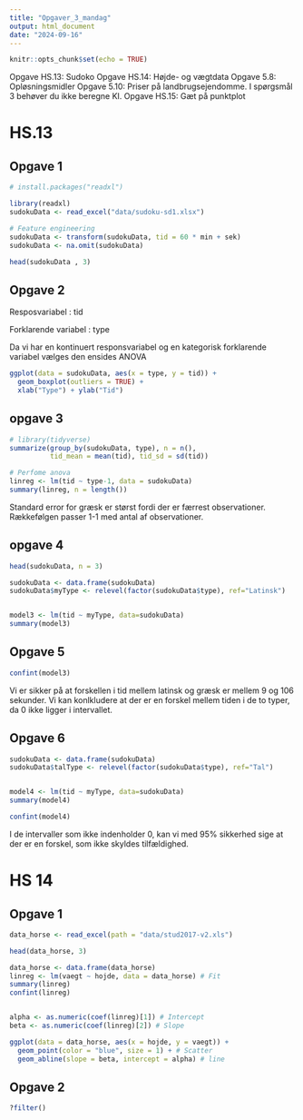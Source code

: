 ```yaml
---
title: "Opgaver_3_mandag"
output: html_document
date: "2024-09-16"
---
```


```r
knitr::opts_chunk$set(echo = TRUE)
```

Opgave HS.13: Sudoko
Opgave HS.14: Højde- og vægtdata
Opgave 5.8: Opløsningsmidler
Opgave 5.10: Priser på landbrugsejendomme. I spørgsmål 3 behøver du ikke beregne KI.
Opgave HS.15: Gæt på punktplot

# HS.13
## Opgave 1
```r
# install.packages("readxl")

library(readxl)
sudokuData <- read_excel("data/sudoku-sd1.xlsx")

# Feature engineering
sudokuData <- transform(sudokuData, tid = 60 * min + sek)
sudokuData <- na.omit(sudokuData)

head(sudokuData , 3)
```

## Opgave 2
Resposvariabel : tid 

Forklarende variabel : type

Da vi har en kontinuert responsvariabel og en kategorisk forklarende variabel vælges den ensides ANOVA 

```r
ggplot(data = sudokuData, aes(x = type, y = tid)) +
  geom_boxplot(outliers = TRUE) + 
  xlab("Type") + ylab("Tid")
```

## opgave 3

```r
# library(tidyverse)
summarize(group_by(sudokuData, type), n = n(),
          tid_mean = mean(tid), tid_sd = sd(tid))
```


```r
# Perfome anova
linreg <- lm(tid ~ type-1, data = sudokuData)
summary(linreg, n = length())

```

Standard error for græsk er størst fordi der er færrest observationer. Rækkefølgen passer 1-1 med antal af observationer.

## opgave 4

```r
head(sudokuData, n = 3)
```


```r
sudokuData <- data.frame(sudokuData)
sudokuData$myType <- relevel(factor(sudokuData$type), ref="Latinsk")


model3 <- lm(tid ~ myType, data=sudokuData)
summary(model3)
```


## Opgave 5
```r
confint(model3)
```
Vi er sikker på at forskellen i tid mellem latinsk og græsk er mellem 9 og 106 sekunder. 
Vi kan konlkludere at der er en forskel mellem tiden i de to typer, da 0 ikke ligger i intervallet.

## Opgave 6


```r
sudokuData <- data.frame(sudokuData)
sudokuData$talType <- relevel(factor(sudokuData$type), ref="Tal")


model4 <- lm(tid ~ myType, data=sudokuData)
summary(model4)
```


```r
confint(model4)
```
I de intervaller som ikke indenholder 0, kan vi med 95% sikkerhed sige at der er en forskel, som ikke skyldes tilfældighed.

# HS 14
## Opgave 1
```r

data_horse <- read_excel(path = "data/stud2017-v2.xls")

head(data_horse, 3)


```

```r
data_horse <- data.frame(data_horse)
linreg <- lm(vaegt ~ hojde, data = data_horse) # Fit
summary(linreg)
confint(linreg)


alpha <- as.numeric(coef(linreg)[1]) # Intercept
beta <- as.numeric(coef(linreg)[2]) # Slope

ggplot(data = data_horse, aes(x = hojde, y = vaegt)) + 
  geom_point(color = "blue", size = 1) + # Scatter
  geom_abline(slope = beta, intercept = alpha) # line
```

## Opgave 2

```r
?filter()



```




